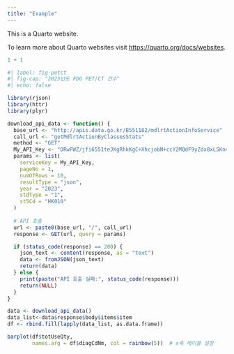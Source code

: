 ```yaml
---
title: "Example"
---
```


This is a Quarto website.

To learn more about Quarto websites visit <https://quarto.org/docs/websites>.

```r
1 + 1
```

```r
#| label: fig-petct
#| fig-cap: "2023년도 FDG PET/CT 건수"
#| echo: false

library(rjson)
library(httr)
library(plyr)

download_api_data <- function() {
  base_url <- "http://apis.data.go.kr/B551182/mdlrtActionInfoService"
  call_url <- "getMdlrtActionByClassesStats"
  method <- "GET"
  My_API_Key <- "DRwFWZ/jfi6551teJKgRhkKgC+XhcjobN+ccY2MQdF9yZdx8xL5Kn4IljljMCWGsl2ObEco/rm21r14CN7iG0g=="  # 실제 API 키
  params <- list(
    serviceKey = My_API_Key,
    pageNo = 1,
    numOfRows = 10,
    resultType = "json",
    year = "2023",
    stdType = "1",
    st5Cd = "HK010"
  )
  
  # API 호출
  url <- paste0(base_url, "/", call_url)
  response <- GET(url, query = params)

  if (status_code(response) == 200) {
    json_text <- content(response, as = "text")
    data <- fromJSON(json_text)
    return(data)
  } else {
    print(paste("API 호출 실패:", status_code(response)))
    return(NULL)
  }
}

data <- download_api_data()
data_list<-data$response$body$items$item
df <- rbind.fill(lapply(data_list, as.data.frame))

barplot(df$totUseQty, 
        names.arg = df$diagCdNm, col = rainbow(5))  # x축 레이블 설정
```
